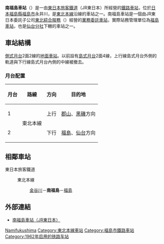 {{NoteTA|1 = zh:南福島車站; zh-cn:南福岛站; zh-tw:南福島車站; zh-hk:南福島站; }}
{{日本車站資訊
|公司色       = green
|文字色     = 
|站名       = 南福島站
|圖片       = JREast-Tohoku-main-line-Minami-fukushima-station-building-20151016-105700.jpg
|pxl       = 
|圖片說明   = 站舍（2015年10月16日）
|日文原名   = 南福島
|平假名   = みなみふくしま
|羅馬拼音   = Minami-Fukushima
|電報略號   = ミフ
|前一站     = [[金谷川站|金谷川]]
|前一站距離     = 5.4
|後一站距離     = 3.4
|後一站     = [[福島站_(福島縣)|福島]]
|所屬公司 = [[東日本旅客鐵道|東日本旅客鐵道]]（[[JR東日本|JR東日本]]）
|所屬路線   = {{Color|mediumseagreen|■}}[[東北本線|東北本線]]
|距離     = 269.4
|起點站     = [[東京站|東京]]
|所在地     = [[福島縣|福島縣]][[福島市|福島市]]永井川字壇之腰25
|車站構造     = [[地面車站|地面車站]]
|月台配置     = 2面2線
|啟用年月日 = 1962年（[[昭和|昭和]]37年）4月5日
|乘客人數   = 1,768
|統計年度   = 2014年
|備註       = 業務委託站
}}
'''南福島車站'''（{{jpn|j=南福島駅|hg=みなみふくしまえき|rm=Minami-fukushima eki|f=y}}）是一由[[東日本旅客鐵道|東日本旅客鐵道]]（JR東日本）所經營的[[鐵路車站|鐵路車站]]，位於[[日本|日本]][[福島縣|福島縣]][[福島市|福島市]]永井川，是[[東北本線|東北本線]]沿線的車站之一。南福島車站是一個由JR東日本委託子公司[[東北綜合服務|東北綜合服務]]（{{lang|ja|東北総合サービス}}）經營的[[業務委託車站|業務委託車站]]，實際站務管理單位為[[福島車站_(福島縣)|福島車站]]，也是[[東日本旅客鐵道仙台分社|仙台分社]]下轄的車站之一。

== 車站結構 ==
[[側式月台|側式月台]]2面2線的[[地面車站|地面車站]]。以前設有[[島式月台|島式月台]]2面4線，上行線島式月台外側的軌道與下行線島式月台內側的中線被撤去。
=== 月台配置 ===
{| rules="rows" class="wikitable"
!月台<!-- 事業者側による呼称 --->!!路線!!方向!!目的地
|-
! 1
|rowspan=2|{{Color|mediumseagreen|■}}東北本線
| style="text-align:center" | 上行
|[[郡山站_(福島縣)|郡山]]、[[黑磯站|黑磯]]方向
|-
! 2
| style="text-align:center" | 下行
|[[福島站_(福島縣)|福島]]、[[仙台站|仙台]]方向
|}
== 相鄰車站 ==
; 東日本旅客鐵道
: {{Color|mediumseagreen|■}}東北本線
:: [[金谷川站|金谷川]]－'''南福島'''－[[福島站_(福島縣)|福島]]

== 外部連結 ==
* {{ja}}[http://www.jreast.co.jp/estation/station/info.aspx?StationCd=1499 南福島車站（JR東日本）]{{Wayback|url=http://www.jreast.co.jp/estation/station/info.aspx?StationCd=1499 |date=20070930212717 }}

{{東北本線}}

{{japan-rail-stub}}

{{DEFAULTSORT:Minami-Fukushima}}
[[Category:日本鐵路車站_Mi|Namifukushima]]
[[Category:東北本線車站|Category:東北本線車站]]
[[Category:福島市鐵路車站|Category:福島市鐵路車站]]
[[Category:1962年启用的铁路车站|Category:1962年启用的铁路车站]]